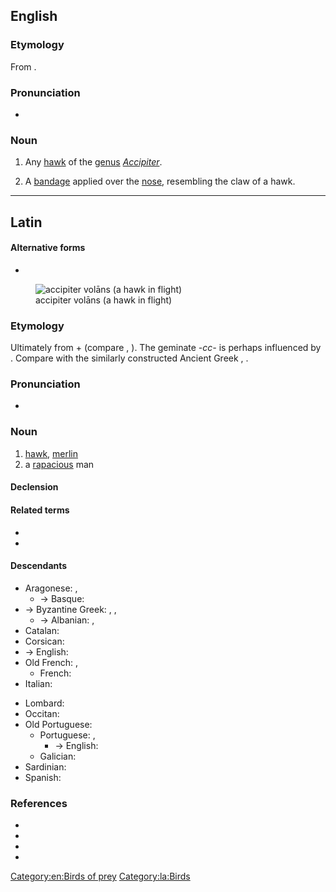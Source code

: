 {{also|Accipiter}}
==English==

===Etymology===
From {{etyl|la|en}} {{m|la|accipiter||hawk}}.

===Pronunciation===
* {{a|US}} {{IPA|/æk.ˈsɪp.ə.tɚ/|lang=en}}

===Noun===
{{en-noun}}

# {{lb|en|ornithology}} Any [[hawk]] of the [[genus]] ''[[Accipiter]]''.
# {{lb|en|medical|surgery}} A [[bandage]] applied over the [[nose]], resembling the claw of a hawk.

[[Category:en:Birds of prey]]

----

==Latin==

====Alternative forms====
* {{alter|la|*auceptor||Vulgar Latin}}
[[File:Accipiter nisus -in flight-8-4c.jpg|thumb|accipiter volāns (a hawk in flight)]]

===Etymology===
Ultimately from {{der|la|ine-pro|*h₂eḱ-|*h₂eḱus|sharp}} + {{m|ine-pro|*péth₂r̥||feather, wing}} (compare {{m|la|acus}}, {{m|la|penna}}). The geminate ''-cc-'' is perhaps influenced by {{m|la|accipiō||take, seize}}. Compare with the similarly constructed Ancient Greek {{m|grc|ὠκύπτερος||swift-winged}}, {{cog|sla-pro|*astrębъ|*asъtr(ębъ)}}.

===Pronunciation===
* {{la-IPA|eccl=yes}}

===Noun===
{{la-noun|accipiter|accipitris|m|third}}

# [[hawk]], [[merlin]]
# a [[rapacious]] man

====Declension====
{{la-decl-3rd|accipiter}}

====Related terms====
* {{l|la|accipiō}}
* {{l|la|astur}}

====Descendants====
{{top2}}
* Aragonese: {{l|an|astor}}, {{l|an|azor}}
** → Basque: {{l|eu|aztore}}
* → Byzantine Greek: {{l|el|ξιφτέρι}}, {{l|el|ξεφτέρι}}, {{l|el|ἐξιφτέριν}}
** → Albanian: {{l|sq|qift}}, {{l|sq|skifter}}
* Catalan: {{l|ca|astor}}
* Corsican: {{l|co|altore}}
* → English: {{l|en|accipiter}}
* Old French: {{l|fro|hostur}}, {{l|fro|ostur}}
** French: {{l|fr|autour}}
* Italian: {{l|it|astore}}
{{mid2}}
* Lombard: {{l|lmo|astor}}
* Occitan: {{l|oc|astor}}
* Old Portuguese: {{l|roa-opt|açor}}
** Portuguese: {{l|pt|açor}}, {{l|pt|Açores}}
*** → English: {{l|en|Azores}}
** Galician: {{l|gl|azor}}
* Sardinian: {{l|sc|istore}}
* Spanish: {{l|es|azor}}
{{bottom}}

===References===
* {{R:L&S}}
* {{R:Elementary Lewis}}
* {{R:Gaffiot}}
* {{R:Peck}}

[[Category:la:Birds]]